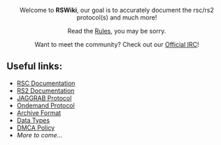 <center>
Welcome to '''RSWiki''', our goal is to accurately document the rsc/rs2 protocol(s) and much more!

Read the [[Rules]], you may be sorry.

Want to meet the community? Check out our [[RSWiki IRC|Official IRC]]!
</center>

== Useful links: ==
* [[Category RSC|RSC Documentation]]
* [[Category RS2|RS2 Documentation]]
* [[Category JAGGRAB Protocol|JAGGRAB Protocol]]
* [[Category Ondemand Protocol|Ondemand Protocol]]
* [[Category Archive Format|Archive Format]]
* [[Data Types|Data Types]]
* [[DMCA Policy|DMCA Policy]]
* ''More to come...''
